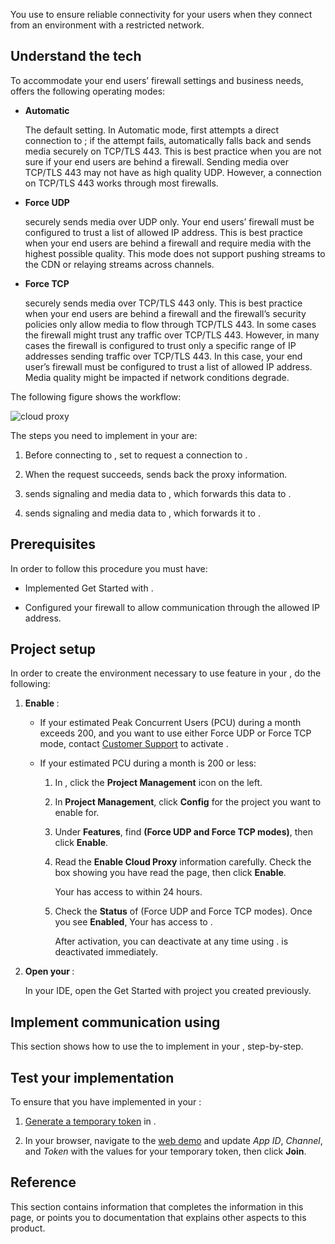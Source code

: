 

You use <Vg k="COMPANY" /> <Vg k="CP"/> to ensure reliable connectivity for your users when they connect from an environment with a restricted network.

## Understand the tech

To accommodate your end users’ firewall settings and business needs, <Vg k="CP"/> offers the following operating modes:

-   **Automatic**

    The default setting. In Automatic mode, <Vg k="VSDK" /> first attempts a direct connection to <Vg k="AGORA_BACKEND" />; if the attempt fails, <Vg k="VSDK" /> automatically falls back and sends media securely on TCP/TLS 443. This is best practice when you are not sure if your end users are
    behind a firewall. Sending media over TCP/TLS 443 may not have as high quality UDP. However, a connection on TCP/TLS 443 works through most firewalls.

-   **Force UDP**

    <Vg k="VSDK" /> securely sends media over UDP only. Your end users’ firewall must be configured to trust a list of <Link to = "../../{{product.PATH}}/reference/cloud-proxy-allowed-ips">allowed IP address</Link>.
    This is best practice when your end users are behind a firewall and require media with the highest possible quality. This mode does not support pushing streams to the CDN or relaying streams across
    channels.

-   **Force TCP**

    <Vg k="VSDK" /> securely sends media over TCP/TLS 443 only. This is best practice when your end users are behind a firewall and the firewall’s security policies only allow media to flow through
    TCP/TLS 443. In some cases the firewall might trust any traffic over TCP/TLS 443. However, in many cases the firewall is configured to trust only a specific range of IP addresses sending traffic over TCP/TLS 443. In this case, your end user’s firewall must be
    configured to trust a list of <Link to = "../../{{product.PATH}}/reference/cloud-proxy-allowed-ips">allowed IP address</Link>. Media quality might be impacted if network conditions degrade.

The following figure shows the <Vg k="CP"/> workflow:

![cloud proxy](/images/video-sdk/cloud-proxy.svg)

The steps you need to implement in your <Vpl k="CLIENT" /> are:

1.  Before connecting to <Vg k="AGORA_BACKEND" />, set <Vg k="VSDK" /> to request a connection to <Vg k="CP"/>.

2.  When the request succeeds, <Vg k="CP"/> sends back the proxy information.

3.  <Vg k="VSDK" /> sends signaling and media data to <Vg k="CP"/>, which forwards this data to <Vg k="AGORA_BACKEND" />.

4.  <Vg k="AGORA_BACKEND" /> sends signaling and media data to <Vg k="CP"/>, which forwards it to <Vg k="VSDK" />.

## Prerequisites

In order to follow this procedure you must have:

-   Implemented <Link to="../get-started/get-started-sdk?platform={{platform.PATH}}">Get Started with <Vpd k="NAME"/></Link>.

-   Configured your firewall to allow communication through the <Vg k="CP"/> <Link to = "../../{{product.PATH}}/reference/cloud-proxy-allowed-ips">allowed IP address</Link>.


## Project setup

In order to create the environment necessary to use <Vg k="CP"/> feature in your <Vpl k="CLIENT" />, do the following:

1.  **Enable <Vg k="CP"/>**:

    -   If your estimated Peak Concurrent Users (PCU) during a month exceeds 200, and you want to use either Force UDP or Force TCP
        mode, contact [<Vg k="COMPANY" /> Customer Support](mailto:support@agora.io) to activate <Vg k="CP"/>.

    -   If your estimated PCU during a month is 200 or less:

        1.  In [<Vg k="CONSOLE" />](https://console.agora.io/), click the **Project Management** icon on the left.

        2.  In **Project Management**, click **Config** for the project you want to enable <Vg k="CP"/> for.

        3.  Under **Features**, find **<Vg k="CP"/> (Force UDP and Force TCP modes)**, then click **Enable**.

        4.  Read the **Enable Cloud Proxy** information carefully. Check the box showing you have read the page, then click
            **Enable**.

            Your <Vpl k="CLIENT" /> has access to <Vg k="CP"/> within 24 hours.

        5.  Check the **Status** of <Vg k="CP"/> (Force UDP and Force TCP modes). Once you see **Enabled**, Your <Vpl k="CLIENT" /> has access to <Vg k="CP"/>.

            After activation, you can deactivate <Vg k="CP"/> at any time using [<Vg k="CONSOLE" />](https://console.agora.io/). <Vg k="CP"/> is deactivated immediately.

2.  **Open your <Vpl k="CLIENT" />**:

    In your IDE, open the <Link to="../get-started/get-started-sdk?platform={{platform.PATH}}">Get Started with <Vpd k="NAME"/></Link> project you created previously.

## Implement communication using <Vg k="CP"/>

This section shows how to use the <Vg k="VSDK" /> to implement <Vg k="CP"/> in your <Vpl k="CLIENT" />, step-by-step.

<ProjectImplement/>

## Test your implementation

To ensure that you have implemented <Vg k="CP"/> in your <Vg k="CLIENT" />:

1.  [Generate a temporary token](../reference/manage-agora-account#generate-a-temporary-token) in <Vg k="CONSOLE" /> .

2.  In your browser, navigate to the [<Vg k="COMPANY"/> web demo](https://webdemo.agora.io/agora-web-showcase/examples/Agora-Web-Tutorial-1to1-Web/) and update *App ID*, *Channel*, and *Token* with the values for your temporary token, then click **Join**.

<ProjectTest/>

## Reference

This section contains information that completes the information in this page, or points you to documentation that explains other aspects to this
product.

<Reference/>